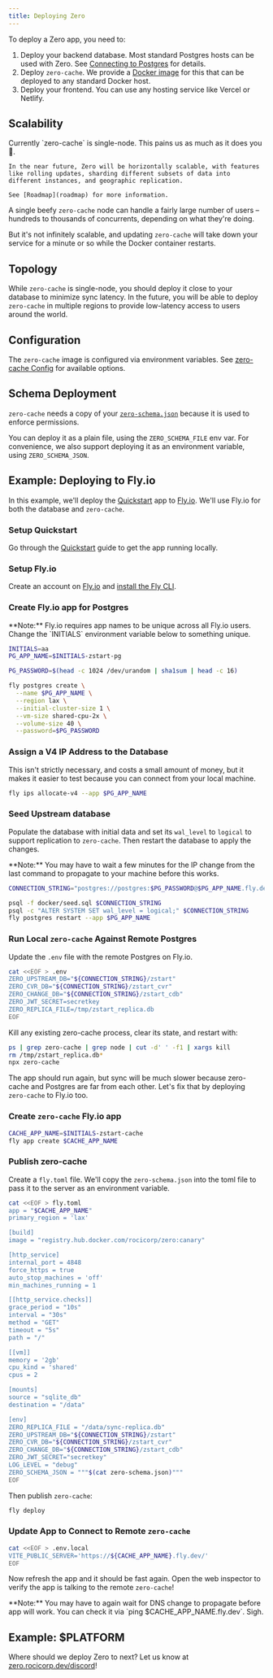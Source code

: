 ```yaml
---
title: Deploying Zero
---
```


To deploy a Zero app, you need to:

1. Deploy your backend database. Most standard Postgres hosts can be used with Zero. See [Connecting to Postgres](connecting-to-postgres) for details.
1. Deploy `zero-cache`. We provide a [Docker image](https://hub.docker.com/r/rocicorp/zero) for this that can be deployed to any standard Docker host.
1. Deploy your frontend. You can use any hosting service like Vercel or Netlify.

## Scalability

<Note type="info">
  <aside>
    Currently `zero-cache` is single-node. This pains us as much as it does you 🤕.

    In the near future, Zero will be horizontally scalable, with features like rolling updates, sharding different subsets of data into different instances, and geographic replication.
    
    See [Roadmap](roadmap) for more information.
  </aside>
</Note>

A single beefy `zero-cache` node can handle a fairly large number of users – hundreds to thousands of concurrents, depending on what they're doing.

But it's not infinitely scalable, and updating `zero-cache` will take down your service for a minute or so while the Docker container restarts.

## Topology

While `zero-cache` is single-node, you should deploy it close to your database to minimize sync latency. In the future, you will be able to deploy `zero-cache` in multiple regions to provide low-latency access to users around the world.

## Configuration

The `zero-cache` image is configured via environment variables. See [zero-cache Config](./zero-cache-config) for available options.

## Schema Deployment

`zero-cache` needs a copy of your [`zero-schema.json`](./schema-management) because it is used to enforce permissions.

You can deploy it as a plain file, using the `ZERO_SCHEMA_FILE` env var. For convenience, we also support deploying it as an environment variable, using `ZERO_SCHEMA_JSON`.

## Example: Deploying to Fly.io

In this example, we'll deploy the [Quickstart](../welcome/quickstart) app to [Fly.io](https://fly.io). We'll use Fly.io for both the database and `zero-cache`.

### Setup Quickstart

Go through the [Quickstart](../welcome/quickstart) guide to get the app running locally.

### Setup Fly.io

Create an account on [Fly.io](https://fly.io) and [install the Fly CLI](https://fly.io/docs/flyctl/install/).

### Create Fly.io app for Postgres

<Note type="warning">
  <aside>
    **Note:** Fly.io requires app names to be unique across all Fly.io users. Change the `INITIALS` environment variable below to something unique.
  </aside>
</Note>

```bash
INITIALS=aa
PG_APP_NAME=$INITIALS-zstart-pg

PG_PASSWORD=$(head -c 1024 /dev/urandom | sha1sum | head -c 16)

fly postgres create \
  --name $PG_APP_NAME \
  --region lax \
  --initial-cluster-size 1 \
  --vm-size shared-cpu-2x \
  --volume-size 40 \
  --password=$PG_PASSWORD
```

### Assign a V4 IP Address to the Database

This isn't strictly necessary, and costs a small amount of money, but it makes it easier to test because you can connect from your local machine.

```bash
fly ips allocate-v4 --app $PG_APP_NAME
```

### Seed Upstream database

Populate the database with initial data and set its `wal_level` to `logical` to support replication to `zero-cache`. Then restart the database to apply the changes.

<Note type="warning">
  <aside>
    **Note:** You may have to wait a few minutes for the IP change from the last command to propagate to your machine before this works.
  </aside>
</Note>

```bash
CONNECTION_STRING="postgres://postgres:$PG_PASSWORD@$PG_APP_NAME.fly.dev:5432"

psql -f docker/seed.sql $CONNECTION_STRING
psql -c "ALTER SYSTEM SET wal_level = logical;" $CONNECTION_STRING
fly postgres restart --app $PG_APP_NAME
```

### Run Local `zero-cache` Against Remote Postgres

Update the `.env` file with the remote Postgres on Fly.io.

```bash
cat <<EOF > .env
ZERO_UPSTREAM_DB="${CONNECTION_STRING}/zstart"
ZERO_CVR_DB="${CONNECTION_STRING}/zstart_cvr"
ZERO_CHANGE_DB="${CONNECTION_STRING}/zstart_cdb"
ZERO_JWT_SECRET=secretkey
ZERO_REPLICA_FILE=/tmp/zstart_replica.db
EOF
```

Kill any existing zero-cache process, clear its state, and restart with:

```bash
ps | grep zero-cache | grep node | cut -d' ' -f1 | xargs kill
rm /tmp/zstart_replica.db*
npx zero-cache
```

The app should run again, but sync will be much slower because zero-cache and Postgres are far from each other. Let's fix that by deploying `zero-cache` to Fly.io too.

### Create `zero-cache` Fly.io app

```bash
CACHE_APP_NAME=$INITIALS-zstart-cache
fly app create $CACHE_APP_NAME
```

### Publish zero-cache

Create a `fly.toml` file. We'll copy the `zero-schema.json` into the toml file to pass it to the server as an environment variable.

```bash
cat <<EOF > fly.toml
app = "$CACHE_APP_NAME"
primary_region = 'lax'

[build]
image = "registry.hub.docker.com/rocicorp/zero:canary"

[http_service]
internal_port = 4848
force_https = true
auto_stop_machines = 'off'
min_machines_running = 1

[[http_service.checks]]
grace_period = "10s"
interval = "30s"
method = "GET"
timeout = "5s"
path = "/"

[[vm]]
memory = '2gb'
cpu_kind = 'shared'
cpus = 2

[mounts]
source = "sqlite_db"
destination = "/data"

[env]
ZERO_REPLICA_FILE = "/data/sync-replica.db"
ZERO_UPSTREAM_DB="${CONNECTION_STRING}/zstart"
ZERO_CVR_DB="${CONNECTION_STRING}/zstart_cvr"
ZERO_CHANGE_DB="${CONNECTION_STRING}/zstart_cdb"
ZERO_JWT_SECRET="secretkey"
LOG_LEVEL = "debug"
ZERO_SCHEMA_JSON = """$(cat zero-schema.json)"""
EOF
```

Then publish `zero-cache`:

```bash
fly deploy
```

### Update App to Connect to Remote `zero-cache`

```bash
cat <<EOF > .env.local
VITE_PUBLIC_SERVER='https://${CACHE_APP_NAME}.fly.dev/'
EOF
```

Now refresh the app and it should be fast again. Open the web inspector to verify the app is talking to the remote `zero-cache`!

<Note type="warning">
  <aside>
    **Note:** You may have to again wait for DNS change to propagate before app will work. You can check it via `ping $CACHE_APP_NAME.fly.dev`. Sigh.
  </aside>
</Note>

## Example: $PLATFORM

Where should we deploy Zero to next? Let us know at [zero.rocicorp.dev/discord](https://zero.rocicorp.dev/discord)!

